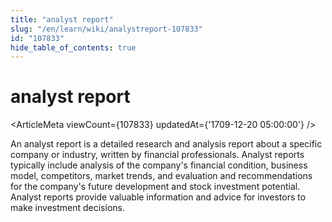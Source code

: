 ```yaml
---
title: "analyst report"
slug: "/en/learn/wiki/analystreport-107833"
id: "107833"
hide_table_of_contents: true
---
```



# analyst report

<ArticleMeta viewCount={107833} updatedAt={'1709-12-20 05:00:00'} />

An analyst report is a detailed research and analysis report about a specific company or industry, written by financial professionals. Analyst reports typically include analysis of the company's financial condition, business model, competitors, market trends, and evaluation and recommendations for the company's future development and stock investment potential. Analyst reports provide valuable information and advice for investors to make investment decisions.
